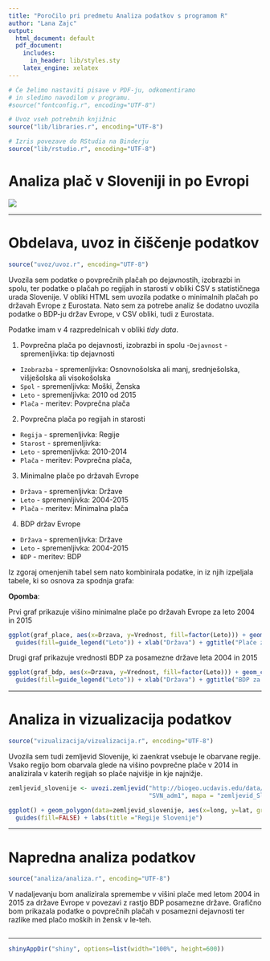 ```yaml
---
title: "Poročilo pri predmetu Analiza podatkov s programom R"
author: "Lana Zajc"
output:
  html_document: default
  pdf_document:
    includes:
      in_header: lib/styles.sty
    latex_engine: xelatex
---
```


```r
# Če želimo nastaviti pisave v PDF-ju, odkomentiramo
# in sledimo navodilom v programu.
#source("fontconfig.r", encoding="UTF-8")

# Uvoz vseh potrebnih knjižnic
source("lib/libraries.r", encoding="UTF-8")
```

```r
# Izris povezave do RStudia na Binderju
source("lib/rstudio.r", encoding="UTF-8")
```

# Analiza plač v Sloveniji in po Evropi



![](slike/payday.jpg)

***

# Obdelava, uvoz in čiščenje podatkov

```r
source("uvoz/uvoz.r", encoding="UTF-8")
```

Uvozila sem podatke o povprečnih plačah po dejavnostih, izobrazbi in spolu, ter podatke o plačah po regijah in starosti v obliki CSV s statističnega urada Slovenije. V obliki HTML sem uvozila podatke o minimalnih plačah po državah Evrope z Eurostata. Nato sem za potrebe analiz še dodatno uvozila podatke o BDP-ju držav Evrope, v CSV obliki, tudi z Eurostata. 

Podatke imam v 4 razpredelnicah v obliki *tidy data*.

1. Povprečna plača po dejavnosti, izobrazbi in spolu
  -`Dejavnost` - spremenljivka: tip dejavnosti
  - `Izobrazba` - spremenljivka: Osnovnošolska ali manj, srednješolska, višješolska ali visokošolska
  - `Spol` - spremenljivka: Moški, Ženska
  - `Leto` - spremenljivka: 2010 od 2015
  - `Plača` - meritev: Povprečna plača

2. Povprečna plača po regijah in starosti
  - `Regija` - spremenljivka: Regije
  - `Starost` - spremenljivka: 
  - `Leto` - spremenljivka: 2010-2014
  - `Plača` - meritev: Povprečna plača,

3. Minimalne plače po državah Evrope
  - `Država` - spremenljivka: Države
  - `Leto` - spremenljivka: 2004-2015
  - `Plača` - meritev: Minimalna plača

4. BDP držav Evrope
  - `Država` - spremenljivka: Države
  - `Leto` - spremenljivka: 2004-2015
  - `BDP` - meritev: BDP

Iz zgoraj omenjenih tabel sem nato kombinirala podatke, in iz njih izpeljala tabele, ki so osnova za spodnja grafa: 

**Opomba**: 

Prvi graf prikazuje višino minimalne plače po državah Evrope za leto 2004 in 2015

```r
ggplot(graf_place, aes(x=Drzava, y=Vrednost, fill=factor(Leto))) + geom_col(position="dodge") + coord_flip() +
  guides(fill=guide_legend("Leto")) + xlab("Država") + ggtitle("Plače za leto 2004 in 2015 po državah")
```


Drugi graf prikazuje vrednosti BDP za posamezne države leta 2004 in 2015
```r
ggplot(graf_bdp, aes(x=Drzava, y=Vrednost, fill=factor(Leto))) + geom_col(position="dodge") + coord_flip() +
  guides(fill=guide_legend("Leto")) + xlab("Država") + ggtitle("BDP za leto 2004 in 2015 po državah") 

```

***

# Analiza in vizualizacija podatkov

```r
source("vizualizacija/vizualizacija.r", encoding="UTF-8")
```

Uvozila sem tudi zemljevid Slovenije, ki zaenkrat vsebuje le obarvane regije. Vsako regijo bom obarvala glede na višino povprečne plače v 2014 in analizirala v katerih regijah so plače najvišje in kje najnižje. 

```r
zemljevid_slovenije <- uvozi.zemljevid("http://biogeo.ucdavis.edu/data/gadm2.8/shp/SVN_adm_shp.zip",
                                       "SVN_adm1", mapa = "zemljevid_Slovenije", encoding = "Windows-1250") %>% fortify()

ggplot() + geom_polygon(data=zemljevid_slovenije, aes(x=long, y=lat, group=group, fill=id)) +
  guides(fill=FALSE) + labs(title ="Regije Slovenije")
```

***

# Napredna analiza podatkov

```r
source("analiza/analiza.r", encoding="UTF-8")
```
V nadaljevanju bom analizirala spremembe v višini plače med letom 2004 in 2015 za države Evrope v povezavi z rastjo BDP posamezne države. 
Grafično bom prikazala podatke o povprečnih plačah v posamezni dejavnosti ter razlike med plačo moških in žensk v le-teh. 

```r

```

***

```r
shinyAppDir("shiny", options=list(width="100%", height=600))
```
